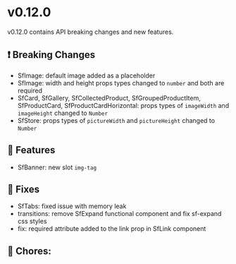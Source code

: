 
<Meta title="Releases/v0.12.x - Latest/v0.12.0/Change log" />

# v0.12.0

v0.12.0 contains API breaking changes and new features.

## ❗ Breaking Changes
- SfImage: default image added as a placeholder
- SfImage: width and height props types changed to `number` and both are required
- SfCard, SfGallery, SfCollectedProduct, SfGroupedProductItem, SfProductCard, SfProductCardHorizontal: props types of `imageWidth` and `imageHeight` changed to `Number`
- SfStore: props types of `pictureWidth` and `pictureHeight` changed to `Number`

## 🚀 Features

- SfBanner: new slot `img-tag`

## 🐛 Fixes

- SfTabs: fixed issue with memory leak
- transitions: remove SfExpand functional component and fix sf-expand css styles
- fix: required attribute added to the link prop in SfLink component

## 🧹 Chores:
